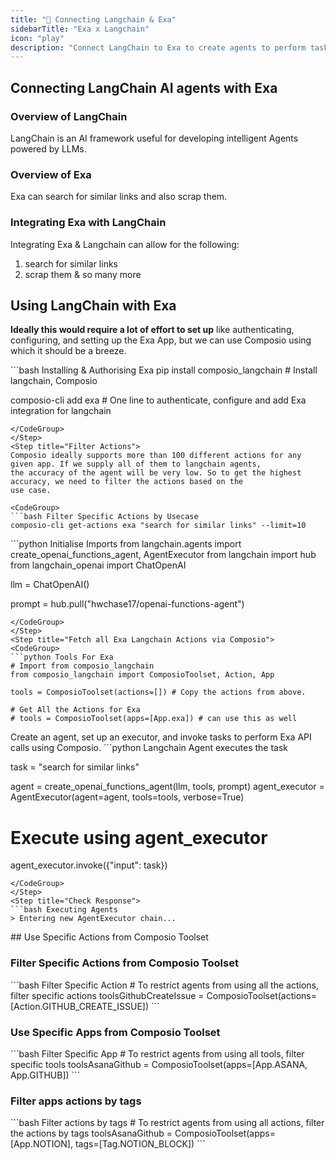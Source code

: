 ```yaml
---
title: "🚀 Connecting Langchain & Exa"
sidebarTitle: "Exa x Langchain"
icon: "play"
description: "Connect LangChain to Exa to create agents to perform tasks using natural language"
---
```


## Connecting LangChain AI agents with Exa

### Overview of LangChain

LangChain is an AI framework useful for developing intelligent Agents powered by LLMs.

### Overview of Exa

Exa can search for similar links and also scrap them.

### Integrating Exa with LangChain

Integrating Exa & Langchain can allow for the following:

1. search for similar links
2. scrap them
& so many more

## Using LangChain with Exa

<Steps>
<Step title="Setting Up the Environment">

**Ideally this would require a lot of effort to set up** like authenticating, configuring, and setting up the Exa App, but we can use Composio using which it should be a breeze.

<CodeGroup>
```bash Installing & Authorising Exa
pip install composio_langchain # Install langchain, Composio 

composio-cli add exa # One line to authenticate, configure and add Exa integration for langchain
```
</CodeGroup>
</Step>
<Step title="Filter Actions">
Composio ideally supports more than 100 different actions for any given app. If we supply all of them to langchain agents, 
the accuracy of the agent will be very low. So to get the highest accuracy, we need to filter the actions based on the 
use case.

<CodeGroup>
```bash Filter Specific Actions by Usecase
composio-cli get-actions exa "search for similar links" --limit=10
```
</CodeGroup>

</Step>
<Step title="Import Base Packages">

<CodeGroup>
```python Initialise Imports
from langchain.agents import create_openai_functions_agent, AgentExecutor
from langchain import hub
from langchain_openai import ChatOpenAI


llm = ChatOpenAI()

prompt = hub.pull("hwchase17/openai-functions-agent")
```
</CodeGroup>
</Step>
<Step title="Fetch all Exa Langchain Actions via Composio">
<CodeGroup>
```python Tools For Exa
# Import from composio_langchain
from composio_langchain import ComposioToolset, Action, App

tools = ComposioToolset(actions=[]) # Copy the actions from above. 

# Get All the Actions for Exa
# tools = ComposioToolset(apps=[App.exa]) # can use this as well
```
</CodeGroup>
</Step>
<Step title="Execute the Agent">
Create an agent, set up an executor, and invoke tasks to perform Exa API calls using Composio. 
<CodeGroup>
```python Langchain Agent executes the task

task = "search for similar links"

agent = create_openai_functions_agent(llm, tools, prompt)
agent_executor = AgentExecutor(agent=agent, tools=tools, verbose=True)

# Execute using agent_executor
agent_executor.invoke({"input": task})
```
</CodeGroup>
</Step>
<Step title="Check Response">
```bash Executing Agents
> Entering new AgentExecutor chain...
```
</Step>
</Steps>
## Use Specific Actions from Composio Toolset

### Filter Specific Actions from Composio Toolset

<CodeGroup>
```bash Filter Specific Action
# To restrict agents from using all the actions, filter specific actions
toolsGithubCreateIssue = ComposioToolset(actions=[Action.GITHUB_CREATE_ISSUE])
```
</CodeGroup>

### Use Specific Apps from Composio Toolset
<CodeGroup>
```bash Filter Specific App
# To restrict agents from using all tools, filter specific tools
toolsAsanaGithub = ComposioToolset(apps=[App.ASANA, App.GITHUB])
```
</CodeGroup>

### Filter apps actions by tags 
<CodeGroup>
```bash Filter actions by tags
# To restrict agents from using all actions, filter the actions by tags
toolsAsanaGithub = ComposioToolset(apps=[App.NOTION], tags=[Tag.NOTION_BLOCK])
```
</CodeGroup>

